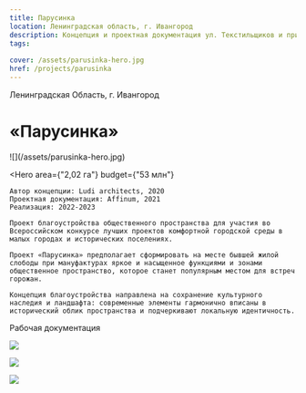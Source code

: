 ```yaml
---
title: Парусинка
location: Ленинградская область, г. Ивангород
description: Концепция и проектная документация ул. Текстильщиков и прилегающей территории
tags:
    
cover: /assets/parusinka-hero.jpg
href: /projects/parusinka
---
```


Ленинградская Область, г. Ивангород

# «Парусинка»

<Wide>
    ![](/assets/parusinka-hero.jpg)
</Wide>

<Hero
    area={"2,02 га"}
    budget={"53 млн"}
>
    Автор концепции: Ludi architects, 2020  
    Проектная документация: Affinum, 2021  
    Реализация: 2022-2023  

    Проект благоустройства общественного пространства для участия во Всероссийском конкурсе лучших проектов комфортной городской среды в малых городах и исторических поселениях.

    Проект «Парусинка» предполагает сформировать на месте бывшей жилой слободы при мануфактурах яркое и насыщенное функциями и зонами общественное пространство, которое станет популярным местом для встреч горожан.

    Концепция благоустройства направлена на сохранение культурного наследия и ландшафта: современные элементы гармонично вписаны в исторический облик пространства и подчеркивают локальную идентичность.
</Hero>

Рабочая документация

![](/assets/parusinka-00.jpg)

![](/assets/parusinka-01.jpg)

![](/assets/parusinka-02.jpg)

